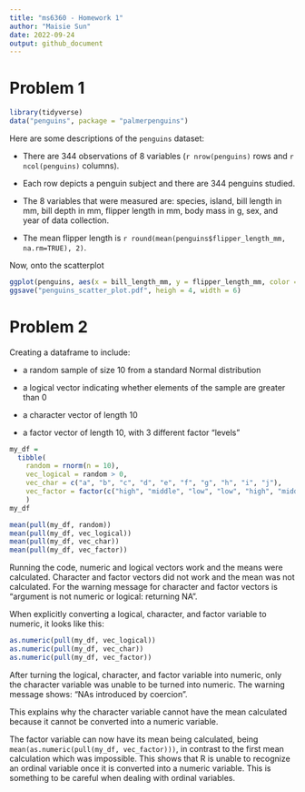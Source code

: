 ```yaml
---
title: "ms6360 - Homework 1"
author: "Maisie Sun"
date: 2022-09-24
output: github_document
---
```

# Problem 1

```r
library(tidyverse)
data("penguins", package = "palmerpenguins")
```

Here are some descriptions of the `penguins` dataset:

* There are 344 observations of 8 variables (`r nrow(penguins)` rows and `r ncol(penguins)` columns).

* Each row depicts a penguin subject and there are 344 penguins studied.

* The 8 variables that were measured are: species, island, bill length in mm, bill depth in mm, flipper length in mm, body mass in g, sex, and year of data collection.

* The mean flipper length is `r round(mean(penguins$flipper_length_mm, na.rm=TRUE), 2)`.


Now, onto the scatterplot
```r
ggplot(penguins, aes(x = bill_length_mm, y = flipper_length_mm, color = species)) + geom_point()
ggsave("penguins_scatter_plot.pdf", heigh = 4, width = 6)
```

# Problem 2

Creating a dataframe to include:

* a random sample of size 10 from a standard Normal distribution

* a logical vector indicating whether elements of the sample are greater than 0

* a character vector of length 10

* a factor vector of length 10, with 3 different factor “levels”

```r
my_df = 
  tibble(
    random = rnorm(n = 10),
    vec_logical = random > 0,
    vec_char = c("a", "b", "c", "d", "e", "f", "g", "h", "i", "j"),
    vec_factor = factor(c("high", "middle", "low", "low", "high", "middle", "high", "low", "middle", "high"))
    )
my_df

mean(pull(my_df, random))
mean(pull(my_df, vec_logical))
mean(pull(my_df, vec_char)) 
mean(pull(my_df, vec_factor))

```

Running the code, numeric and logical vectors work and the means were calculated. Character and factor vectors did not work and the mean was not calculated. For the warning message for character and factor vectors is "argument is not numeric or logical: returning NA".

When explicitly converting a logical, character, and factor variable to numeric, it looks like this:

```r
as.numeric(pull(my_df, vec_logical))
as.numeric(pull(my_df, vec_char))
as.numeric(pull(my_df, vec_factor))
```

After turning the logical, character, and factor variable into numeric, only the character variable was unable to be turned into numeric. The warning message shows: "NAs introduced by coercion".

This explains why the character variable cannot have the mean calculated because it cannot be converted into a numeric variable.

The factor variable can now have its mean being calculated, being `mean(as.numeric(pull(my_df, vec_factor)))`, in contrast to the first mean calculation which was impossible. This shows that R is unable to recognize an ordinal variable once it is converted into a numeric variable. This is something to be careful when dealing with ordinal variables.